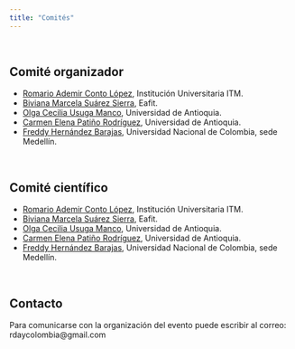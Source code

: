 ---
title: "Comités"
---

<br/>

## Comité organizador
- [Romario Ademir Conto López](https://www.itm.edu.co/), Institución Universitaria ITM.
- [Biviana Marcela Suárez Sierra](https://portalqa.omega.eafit.edu.co/profesores/biviana-marcela-suarez-sierra), Eafit.
- [Olga Cecilia Usuga Manco](https://www.meetup.com/es/rladies-medellin/), Universidad de Antioquia.
- [Carmen Elena Patiño Rodríguez](https://www.meetup.com/es/rladies-medellin/), Universidad de Antioquia.
- [Freddy Hernández Barajas](https://fhernanb.github.io/), Universidad Nacional de Colombia, sede Medellín.

<br/>

## Comité científico
- [Romario Ademir Conto López](https://www.itm.edu.co/), Institución Universitaria ITM.
- [Biviana Marcela Suárez Sierra](https://portalqa.omega.eafit.edu.co/profesores/biviana-marcela-suarez-sierra), Eafit.
- [Olga Cecilia Usuga Manco](https://www.meetup.com/es/rladies-medellin/), Universidad de Antioquia.
- [Carmen Elena Patiño Rodríguez](https://www.meetup.com/es/rladies-medellin/), Universidad de Antioquia.
- [Freddy Hernández Barajas](https://fhernanb.github.io/), Universidad Nacional de Colombia, sede Medellín.

<br/>

## Contacto
Para comunicarse con la organización del evento puede escribir al correo: rdaycolombia@gmail.com
